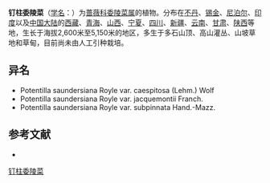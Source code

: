 {{Speciesbox
| name = 钉柱委陵菜
| status = 
| status_system = 
| image =
| genus = Potentilla
| species = saundersiana
| authority = Royle
| subdivision_ranks =[[变种|变种]]
| subdivision =
* 钉柱委陵菜 ''P. s.'' var. ''saundersiana''
* [[裂萼钉柱委陵菜|裂萼钉柱委陵菜]] ''P. s.'' var. ''jacquemontii''
* [[羽叶钉柱委陵菜|羽叶钉柱委陵菜]] ''P. s.'' var. ''subpinnata''
* [[丛生钉柱委陵菜|丛生钉柱委陵菜]] ''P. s.'' var. ''caespitosa''
}}

'''钉柱委陵菜'''（[[学名|学名]]：{{lang|la|''Potentilla saundersiana''}}）为[[蔷薇科|蔷薇科]][[委陵菜属|委陵菜属]]的植物。分布在[[不丹|不丹]]、[[锡金|锡金]]、[[尼泊尔|尼泊尔]]、[[印度|印度]]以及[[中国大陆|中国大陆]]的[[西藏|西藏]]、[[青海|青海]]、[[山西|山西]]、[[宁夏|宁夏]]、[[四川|四川]]、[[新疆|新疆]]、[[云南|云南]]、[[甘肃|甘肃]]、[[陕西|陕西]]等地，生长于海拔2,600米至5,150米的地区，多生于多石山顶、高山灌丛、山坡草地和草甸，目前尚未由人工引种栽培。

== 异名 ==
* Potentilla saundersiana Royle var. caespitosa (Lehm.) Wolf
* Potentilla saundersiana Royle var. jacquemontii Franch.
* Potentilla saundersiana Royle var. subpinnata Hand.-Mazz.

== 参考文献 ==
<div class="references-small">
* {{cite web| url =http://www.bioinfo.cn/db05/KmzwSpecies.php?action=view&id=19188| title =钉柱委陵菜（原变种）| work =《中国高等植物数据库全库》| publisher =中国科学院微生物研究所| author =昆明植物研究所| accessdate =2009-02-25| deadurl =yes| archiveurl =https://web.archive.org/web/20160305103519/http://www.bioinfo.cn/db05/KmzwSpecies.php?action=view&id=19188| archivedate =2016-03-05}}
</div>
{{Taxonbar|from=Q15228585}}

[[Category:委陵菜属|钉柱委陵菜]]


{{植物小作品}}